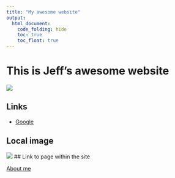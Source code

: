 ```yaml
---
title: "My awesome website"
output: 
  html_document:
    code_folding: hide
    toc: true
    toc_float: true
---
```


# This is Jeff's awesome website

![](https://media.giphy.com/media/drXGoW1iudhKw/giphy.gif)

## Links

* [Google](http://www.google.com/)


## Local image

![](image/UID_opt.jpg)
## Link to page within the site

[About me](about.html)


